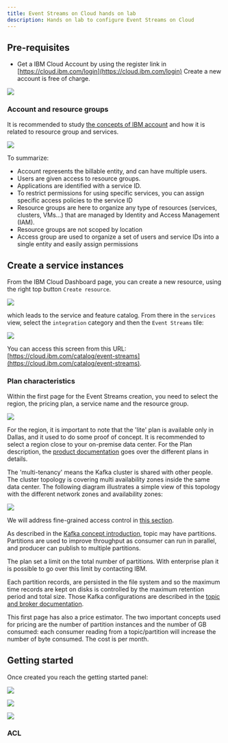 ```yaml
---
title: Event Streams on Cloud hands on lab
description: Hands on lab to configure Event Streams on Cloud
---
```


## Pre-requisites

* Get a IBM Cloud Account by using the register link in [https://cloud.ibm.com/login](https://cloud.ibm.com/login)
Create a new account is free of charge. 

![](./images/ic-login.png)

### Account and resource groups

It is recommended to study [the concepts of IBM account](https://cloud.ibm.com/docs/account?topic=account-overview) 
and how it is related to resource group and services. 

![](https://cloud.ibm.com/docs/api/content/account/images/account_diagram.svg)

To summarize:

* Account represents the billable entity, and can have multiple users.
* Users are given access to resource groups.
* Applications are identified with a service ID.
* To restrict permissions for using specific services, you can assign specific access policies to the service ID
* Resource groups are here to organize any type of resources (services, clusters, VMs...) that are managed by  Identity and Access Management (IAM).
* Resource groups are not scoped by location
* Access group are used to organize a set of users and service IDs into a single entity and easily assign permissions

## Create a service instances

From the IBM Cloud Dashboard page, you can create a new resource, using the right top button `Create resource`. 

![](./images/ic-dashboard.png)

which leads to the service and feature catalog. From there in the `services` view, select the `integration` 
category and then the `Event Streams` tile:

![](./images/ic-catalog.png)

You can access this screen from this URL: [https://cloud.ibm.com/catalog/event-streams](https://cloud.ibm.com/catalog/event-streams).

### Plan characteristics

Within the first page for the Event Streams creation, you need to select the region, the pricing plan, a service name and the resource group.

![](./images/es-create-1.png)

For the region, it is important to note that the 'lite' plan is available only in Dallas, and it used to do some proof of concept. 
It is recommended to select a region close to your on-premise data center. For the Plan description, 
the [product documentation](https://cloud.ibm.com/docs/EventStreams?topic=eventstreams-plan_choose) goes over the different plans in details.

The 'multi-tenancy' means the Kafka cluster is shared with other people. The cluster topology is covering multi availability zones inside
the same data center. The following diagram illustrates a simple view of this topology with the different network zones and availability zones:

![](./images/es-topology.png)

We will address fine-grained access control in [this section](#acl).

As described in the [Kafka concept introduction](https://cloud.ibm.com/docs/EventStreams?topic=eventstreams-apache_kafka), topic may have partitions.
Partitions are used to improve throughput as consumer can run in parallel, and producer can publish to multiple partitions.

The plan set a limit on the total number of partitions. With enterprise plan it is possible to go over this limit by contacting IBM.

Each partition records, are persisted in the file system and so the maximum time records are kept on disks 
is controlled by the maximum retention period and total size. Those Kafka configurations are described in the
[topic and broker documentation](https://kafka.apache.org/documentation/#topicconfigs). 

This first page has also a price estimator. The two important concepts used for pricing are the number of 
partition instances and the number of GB consumed: each consumer reading from a topic/partition will increase
the number of byte consumed. The cost is per month.

## Getting started

Once created you reach the getting started panel:

![](./images/es-top-page.png)


![](./images/es-manage.png)


![](./images/es-credential.png)


### ACL